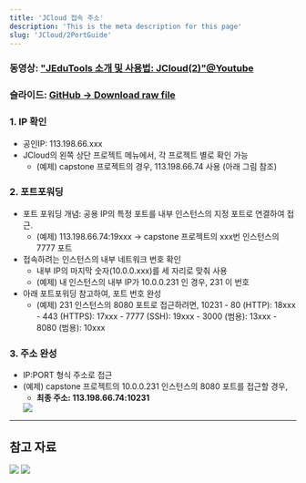 ```yaml
---
title: 'JCloud 접속 주소'
description: 'This is the meta description for this page'
slug: 'JCloud/2PortGuide'
---
```


### 동영상: ["JEduTools 소개 및 사용법: JCloud(2)"@Youtube](https://youtu.be/xrCtn9E26Xw?si=0OTbKQZs5aO42pRF)
### 슬라이드: [GitHub -> Download raw file](https://github.com/JBNU-JEduTools/JEduTools/blob/main/slides/JEduTools3.pptx)


### 1. IP 확인
- 공인IP: 113.198.66.xxx
- JCloud의 왼쪽 상단 프로젝트 메뉴에서, 각 프로젝트 별로 확인 가능
  - (예제) capstone 프로젝트의 경우, 113.198.66.74 사용 (아래 그림 참조)

### 2. 포트포워딩
- 포트 포워딩 개념: 공용 IP의 특정 포트를 내부 인스턴스의 지정 포트로 연결하여 접근.
  - (예제) 113.198.66.74:19xxx -> capstone 프로젝트의 xxx번 인스턴스의 7777 포트
- 접속하려는 인스턴스의 내부 네트워크 번호 확인
  - 내부 IP의 마지막 숫자(10.0.0.xxx)를 세 자리로 맞춰 사용
  - (예제) 내 인스턴스의 내부 IP가 10.0.0.231 인 경우, 231 이 번호
- 아래 포트포워딩 참고하여, 포트 번호 완성
  - (예제) 231 인스턴스의 8080 포트로 접근하려면, 10231
        - 80 (HTTP): 18xxx
        - 443 (HTTPS): 17xxx
        - 7777 (SSH): 19xxx
        - 3000 (범용): 13xxx
        - 8080 (범용): 10xxx

### 3. 주소 완성
- IP:PORT 형식 주소로 접근
- (예제) capstone 프로젝트의 10.0.0.231 인스턴스의 8080 포트를 접근할 경우,
  - **최종 주소: 113.198.66.74:10231**
  <img src="./images/port3.png" width="auto" height="auto"/>
---

## 참고 자료
  <img src="./images/port1.png" width="auto" height="auto"/>

  <img src="./images/port2.png" width="auto" height="auto"/>
